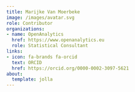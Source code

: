 ```yaml
---
title: Marijke Van Moerbeke
image: /images/avatar.svg
role: Contributor
organizations:
- name: OpenAnalytics
  href: https://www.openanalytics.eu
  role: Statistical Consultant
links:
- icon: fa-brands fa-orcid
  text: ORCID
  href: https://orcid.org/0000-0002-3097-5621
about:
  template: jolla
---
```


